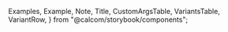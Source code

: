 
  Examples,
  Example,
  Note,
  Title,
  CustomArgsTable,
  VariantsTable,
  VariantRow,
} from "@calcom/storybook/components";


<Meta title="UI/List" component={List} />

<Title title="List" suffix="Brief" subtitle="Version 2.0 — Last Update: 05 jan 2023" />

## Definition

Sums it up nicely.

<Canvas>
  <Story name="List">
    <VariantsTable titles={[]} columnMinWidth={150}>
      <VariantRow variant="Default" />
    </VariantsTable>
  </Story>
</Canvas>
